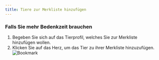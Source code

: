 ```yaml
---
title: Tiere zur Merkliste hinzufügen
---
```


### Falls Sie mehr Bedenkzeit brauchen
1. Begeben Sie sich auf das Tierprofil, welches Sie zur Merkliste hinzufügen wollen.
2. Klicken Sie auf das Herz, um das Tier zu ihrer Merkliste hinzuzufügen.
![Bookmark](./bookmark.png)
